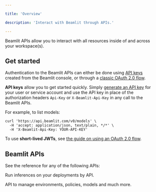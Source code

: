 ```yaml
---

title: 'Overview'

description: 'Interact with Beamlit through APIs.'

---
```


Beamlit APIs allow you to interact with all resources inside of and across your workspace(s). 

## Get started

Authentication to the Beamlit APIs can either be done using [API keys](../Security/Access-tokens%2013847e47b1ea813cac82ed531bd2356f) created from the Beamlit console, or through a [classic OAuth 2.0 flow](../Security/Access-tokens).

**API keys** allow you to get started quickly. Simply [generate an API key](../Security/Access-tokens) for your user or service account and use the API key in place of the authorization headers `Api-Key` or `X-Beamlit-Api-Key` in any call to the Beamlit APIs. 

For example, to list models:

```
curl 'https://api.beamlit.com/v0/models' \
  -H 'accept: application/json, text/plain, */*' \
  -H 'X-Beamlit-Api-Key: YOUR-API-KEY'
```

To use **short-lived JWTs**, see [the guide on using an OAuth 2.0 flow](../Security/Access-tokens).

## Beamlit APIs

See the reference for any of the following APIs:

<Card title="Inference API" icon="earth-americas" href="/api-reference/inference" > Run inferences on your deployments by API. </Card>

<Card title="Management API" icon="cubes" href="/api-reference/environments/list-environments" > API to manage environments, policies, models and much more.</Card>